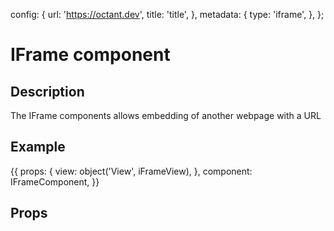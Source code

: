 

  config: {
    url: 'https://octant.dev',
    title: 'title',
  },
  metadata: {
    type: 'iframe',
  },
};

<h1>IFrame component</h1>
<h2>Description</h2>

<p>The IFrame components allows embedding of another webpage with a URL</p>
<h2>Example</h2>

<Meta title="Components/IFrame" component={IFrameComponent} />

<Preview withToolbar>
  <Story name="IFrame component" parameters={{ docs: iFrameDocs }} height="250px" >
  {{
      props: {
        view:  object('View', iFrameView),
      },
      component: IFrameComponent,
      }}
  </Story>
</Preview>

<h2>Props</h2>
<Props of={IFrameComponent} />
